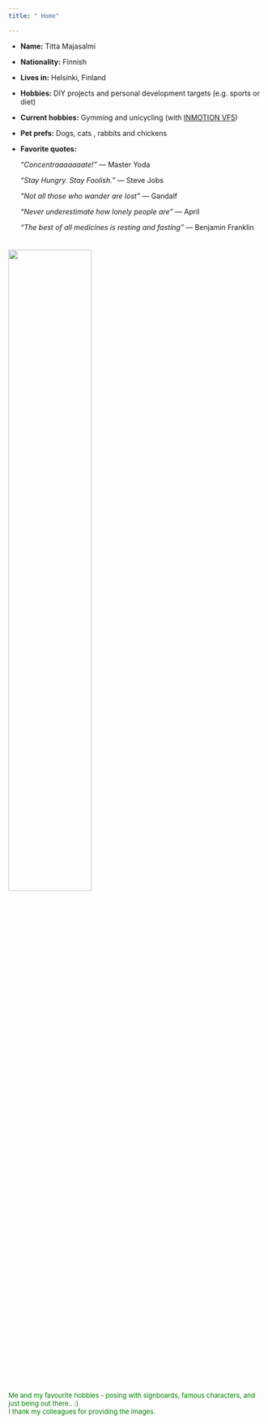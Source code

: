 ---
title: " Home"

---

- __Name:__ Titta Majasalmi
- __Nationality:__ Finnish
- __Lives in:__ Helsinki, Finland
- __Hobbies:__ DIY projects and personal development targets (e.g. sports or diet)
- __Current hobbies:__ Gymming and unicycling (with [INMOTION  VF5](https://www.inmotionworld.com/product/electric-unicycle-inmotion-v5))
- __Pet prefs:__ Dogs, cats , rabbits and chickens
- __Favorite quotes:__ 

   _"Concentraaaaaaate!"_ ― Master Yoda
   
   _“Stay Hungry. Stay Foolish.”_ ― Steve Jobs
   
   _“Not all those who wander are lost”_ ― Gandalf
   
   _“Never underestimate how lonely people are”_ ― April
   
   _“The best of all medicines is resting and fasting”_ ― Benjamin Franklin
<br>
<br>

<h6><img  src="Figs/new_homefigs_v1.jpg" width="57%"/></h6><font size="2" color="green"> Me and my favourite hobbies  - posing with signboards, famous characters, and just being out there.. :)
 <br/> I thank my colleagues for providing the images.
 
<br/>
<br/>
